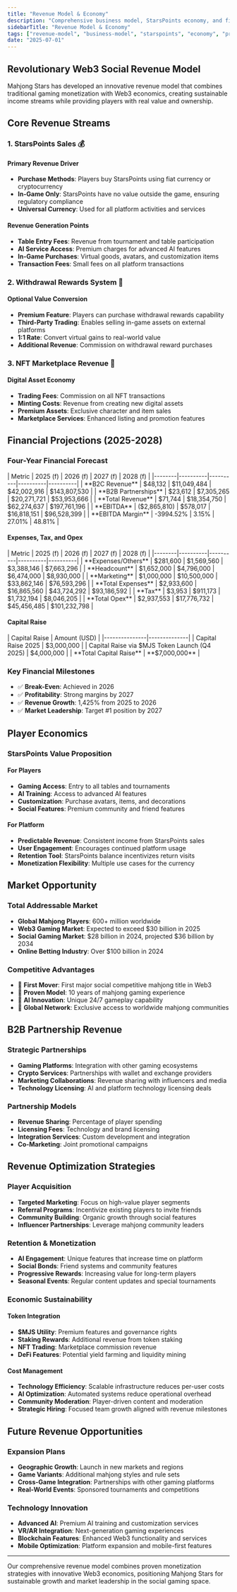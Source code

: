 ```yaml
---
title: "Revenue Model & Economy"
description: "Comprehensive business model, StarsPoints economy, and financial projections for sustainable growth"
sidebarTitle: "Revenue Model & Economy"
tags: ["revenue-model", "business-model", "starspoints", "economy", "projections"]
date: "2025-07-01"
---
```



## Revolutionary Web3 Social Revenue Model

Mahjong Stars has developed an innovative revenue model that combines traditional gaming monetization with Web3 economics, creating sustainable income streams while providing players with real value and ownership.

## Core Revenue Streams

### 1. StarsPoints Sales 💰

#### Primary Revenue Driver
- **Purchase Methods**: Players buy StarsPoints using fiat currency or cryptocurrency
- **In-Game Only**: StarsPoints have no value outside the game, ensuring regulatory compliance
- **Universal Currency**: Used for all platform activities and services

#### Revenue Generation Points
- **Table Entry Fees**: Revenue from tournament and table participation
- **AI Service Access**: Premium charges for advanced AI features
- **In-Game Purchases**: Virtual goods, avatars, and customization items
- **Transaction Fees**: Small fees on all platform transactions

### 2. Withdrawal Rewards System 🔄

#### Optional Value Conversion
- **Premium Feature**: Players can purchase withdrawal rewards capability
- **Third-Party Trading**: Enables selling in-game assets on external platforms
- **1:1 Rate**: Convert virtual gains to real-world value
- **Additional Revenue**: Commission on withdrawal reward purchases

### 3. NFT Marketplace Revenue 🎨

#### Digital Asset Economy
- **Trading Fees**: Commission on all NFT transactions
- **Minting Costs**: Revenue from creating new digital assets
- **Premium Assets**: Exclusive character and item sales
- **Marketplace Services**: Enhanced listing and promotion features

## Financial Projections (2025-2028)

### Four-Year Financial Forecast

<Card className='mt-4 w-fit'>
| Metric | 2025 (f) | 2026 (f) | 2027 (f) | 2028 (f) |
|--------|----------|----------|----------|----------|
| **B2C Revenue** | $48,132 | $11,049,484 | $42,002,916 | $143,807,530 |
| **B2B Partnerships** | $23,612 | $7,305,265 | $20,271,721 | $53,953,666 |
| **Total Revenue** | $71,744 | $18,354,750 | $62,274,637 | $197,761,196 |
| **EBITDA** | ($2,865,810) | $578,017 | $16,818,151 | $96,528,399 |
| **EBITDA Margin** | -3994.52% | 3.15% | 27.01% | 48.81% |
</Card>

#### Expenses, Tax, and Opex

<Card className='mt-4 w-fit'>
| Metric | 2025 (f) | 2026 (f) | 2027 (f) | 2028 (f) |
|--------|----------|----------|----------|----------|
| **Expenses/Others** | $281,600 | $1,569,560 | $3,388,146 | $7,663,296 |
| **Headcount** | $1,652,000 | $4,796,000 | $6,474,000 | $8,930,000 |
| **Marketing** | $1,000,000 | $10,500,000 | $33,862,146 | $76,593,296 |
| **Total Expenses** | $2,933,600 | $16,865,560 | $43,724,292 | $93,186,592 |
| **Tax** | $3,953 | $911,173 | $1,732,194 | $8,046,205 |
| **Total Opex** | $2,937,553 | $17,776,732 | $45,456,485 | $101,232,798 |
</Card>

#### Capital Raise

<Card className='mt-4 w-fit'>
| Capital Raise | Amount (USD) |
|---------------|--------------|
| Capital Raise 2025 | $3,000,000 |
| Capital Raise via $MJS Token Launch (Q4 2025) | $4,000,000 |
| **Total Capital Raise** | **$7,000,000** |
</Card>

### Key Financial Milestones
- ✅ **Break-Even**: Achieved in 2026
- ✅ **Profitability**: Strong margins by 2027
- ✅ **Revenue Growth**: 1,425% from 2025 to 2026
- ✅ **Market Leadership**: Target #1 position by 2027

## Player Economics

### StarsPoints Value Proposition

#### For Players
- **Gaming Access**: Entry to all tables and tournaments
- **AI Training**: Access to advanced AI features
- **Customization**: Purchase avatars, items, and decorations
- **Social Features**: Premium community and friend features

#### For Platform
- **Predictable Revenue**: Consistent income from StarsPoints sales
- **User Engagement**: Encourages continued platform usage
- **Retention Tool**: StarsPoints balance incentivizes return visits
- **Monetization Flexibility**: Multiple use cases for the currency


## Market Opportunity

### Total Addressable Market
- **Global Mahjong Players**: 600+ million worldwide
- **Web3 Gaming Market**: Expected to exceed $30 billion in 2025
- **Social Gaming Market**: $28 billion in 2024, projected $36 billion by 2034
- **Online Betting Industry**: Over $100 billion in 2024

### Competitive Advantages
- 🥇 **First Mover**: First major social competitive mahjong title in Web3
- 🥇 **Proven Model**: 10 years of mahjong gaming experience
- 🥇 **AI Innovation**: Unique 24/7 gameplay capability
- 🥇 **Global Network**: Exclusive access to worldwide mahjong communities

## B2B Partnership Revenue

### Strategic Partnerships
- **Gaming Platforms**: Integration with other gaming ecosystems
- **Crypto Services**: Partnerships with wallet and exchange providers
- **Marketing Collaborations**: Revenue sharing with influencers and media
- **Technology Licensing**: AI and platform technology licensing deals

### Partnership Models
- **Revenue Sharing**: Percentage of player spending
- **Licensing Fees**: Technology and brand licensing
- **Integration Services**: Custom development and integration
- **Co-Marketing**: Joint promotional campaigns

## Revenue Optimization Strategies

### Player Acquisition
- **Targeted Marketing**: Focus on high-value player segments
- **Referral Programs**: Incentivize existing players to invite friends
- **Community Building**: Organic growth through social features
- **Influencer Partnerships**: Leverage mahjong community leaders

### Retention & Monetization
- **AI Engagement**: Unique features that increase time on platform
- **Social Bonds**: Friend systems and community features
- **Progressive Rewards**: Increasing value for long-term players
- **Seasonal Events**: Regular content updates and special tournaments

### Economic Sustainability

#### Token Integration
- **$MJS Utility**: Premium features and governance rights
- **Staking Rewards**: Additional revenue from token staking
- **NFT Trading**: Marketplace commission revenue
- **DeFi Features**: Potential yield farming and liquidity mining

#### Cost Management
- **Technology Efficiency**: Scalable infrastructure reduces per-user costs
- **AI Optimization**: Automated systems reduce operational overhead
- **Community Moderation**: Player-driven content and moderation
- **Strategic Hiring**: Focused team growth aligned with revenue milestones

## Future Revenue Opportunities

### Expansion Plans
- **Geographic Growth**: Launch in new markets and regions
- **Game Variants**: Additional mahjong styles and rule sets
- **Cross-Game Integration**: Partnerships with other gaming platforms
- **Real-World Events**: Sponsored tournaments and competitions

### Technology Innovation
- **Advanced AI**: Premium AI training and customization services
- **VR/AR Integration**: Next-generation gaming experiences
- **Blockchain Features**: Enhanced Web3 functionality and services
- **Mobile Optimization**: Platform expansion and mobile-first features

---

Our comprehensive revenue model combines proven monetization strategies with innovative Web3 economics, positioning Mahjong Stars for sustainable growth and market leadership in the social gaming space. 
